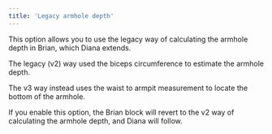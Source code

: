 ```yaml
---
title: 'Legacy armhole depth'
---
```


This option allows you to use the legacy way of calculating the armhole depth
in Brian, which Diana extends.

The legacy (v2) way used the biceps circumference to estimate the armhole
depth.

The v3 way instead uses the waist to armpit measurement to locate the bottom of
the armhole.

If you enable this option, the Brian block will revert to the v2 way of
calculating the armhole depth, and Diana will follow.
